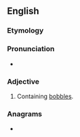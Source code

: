 ==English==

===Etymology===
{{suffix|en|bobble|y}}

===Pronunciation===
* {{rhymes|en|ɒbəli}}

===Adjective===
{{en-adj}}

# Containing [[bobble]]s.

===Anagrams===
* {{anagrams|en|a=bbbloy|blobby}}